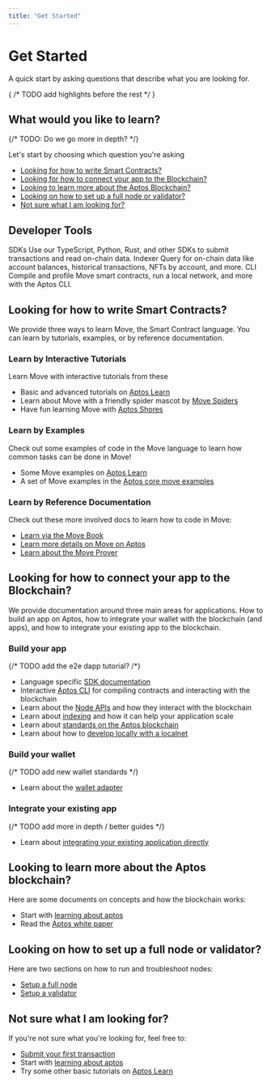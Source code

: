 ```yaml
---
title: "Get Started"
---
```



# Get Started

A quick start by asking questions that describe what you are looking for.

{ /* TODO add highlights before the rest */ }
## What would you like to learn?

{/* TODO: Do we go more in depth? */}

Let's start by choosing which question you're asking

* [Looking for how to write Smart Contracts?](#looking-for-how-to-write-smart-contracts)
* [Looking for how to connect your app to the Blockchain?](#looking-for-how-to-connect-your-app-to-the-blockchain)
* [Looking to learn more about the Aptos Blockchain?](#looking-to-learn-more-about-the-aptos-blockchain)
* [Looking on how to set up a full node or validator?](#looking-on-how-to-set-up-a-full-node-or-validator)
* [Not sure what I am looking for?](#not-sure-what-i-am-looking-for)


## Developer Tools

<Cards>
  <Card href="./sdks">
    <Card.Title>SDKs</Card.Title>
    <Card.Description>Use our TypeScript, Python, Rust, and other SDKs to submit transactions and read on-chain data.</Card.Description>
  </Card>
  <Card href="./indexer">
    <Card.Title>Indexer</Card.Title>
    <Card.Description>Query for on-chain data like account balances, historical transactions, NFTs by account, and more.</Card.Description>
  </Card>
  <Card href="./cli">
    <Card.Title>CLI</Card.Title>
    <Card.Description>Compile and profile Move smart contracts, run a local network, and more with the Aptos CLI.</Card.Description>
  </Card>
</Cards>

## Looking for how to write Smart Contracts?

We provide three ways to learn Move, the Smart Contract language.  You can learn
by tutorials, examples, or by reference documentation.

### Learn by Interactive Tutorials

Learn Move with interactive tutorials from these

- Basic and advanced tutorials on [Aptos Learn](https://learn.aptoslabs.com/tutorials)
- Learn about Move with a friendly spider mascot by [Move Spiders](https://movespiders.com)
- Have fun learning Move with [Aptos Shores](https://www.aptosshores.com)

### Learn by Examples

Check out some examples of code in the Move language to learn how common tasks
can be done in Move!

- Some Move examples on [Aptos Learn](https://learn.aptoslabs.com/examples)
- A set of Move examples in the [Aptos core move examples](https://github.com/aptos-labs/aptos-core/tree/main/aptos-move/move-examples)


### Learn by Reference Documentation

Check out these more involved docs to learn how to code in Move:

- [Learn via the Move Book](smart-contracts/learn-move/book.mdx)
- [Learn more details on Move on Aptos](smart-contracts.mdx)
- [Learn about the Move Prover](smart-contracts/learn-move/prover.mdx)

## Looking for how to connect your app to the Blockchain?

We provide documentation around three main areas for applications.  How to build
an app on Aptos, how to integrate your wallet with the blockchain (and apps),
and how to integrate your existing app to the blockchain.

### Build your app

{/* TODO add the e2e dapp tutorial? /*}
- Language specific [SDK documentation](sdks.mdx)
- Interactive [Aptos CLI](cli.mdx) for compiling contracts and interacting with the blockchain
- Learn about the [Node APIs](apis.mdx) and how they interact with the blockchain
- Learn about [indexing](indexer.mdx) and how it can help your application scale
- Learn about [standards on the Aptos blockchain](smart-contracts/aptos-standards.mdx)
- Learn about how to [develop locally with a localnet](cli/running-a-local-network.mdx)

### Build your wallet

{/* TODO add new wallet standards */}
- Learn about the [wallet adapter](sdks/wallet-adapter.mdx)

### Integrate your existing app

{/* TODO add more in depth / better guides */}
- Learn about [integrating your existing application directly](advanced-guides/system-integrators-guide.mdx)

## Looking to learn more about the Aptos blockchain?

Here are some documents on concepts and how the blockchain works:

- Start with [learning about aptos](../network/blockchain.mdx)
- Read the [Aptos white paper](../network/blockchain/aptos-white-paper.mdx)

## Looking on how to set up a full node or validator?

Here are two sections on how to run and troubleshoot nodes:

- [Setup a full node](../network/nodes/full-node.mdx)
- [Setup a validator](../network/nodes/validator-node.mdx)

## Not sure what I am looking for?

If you're not sure what you're looking for, feel free to:
- [Submit your first transaction](https://learn.aptoslabs.com/my-first-series/transaction)
- Start with [learning about aptos](../network/blockchain.mdx)
- Try some other basic tutorials on [Aptos Learn](https://learn.aptoslabs.com/tutorials)
